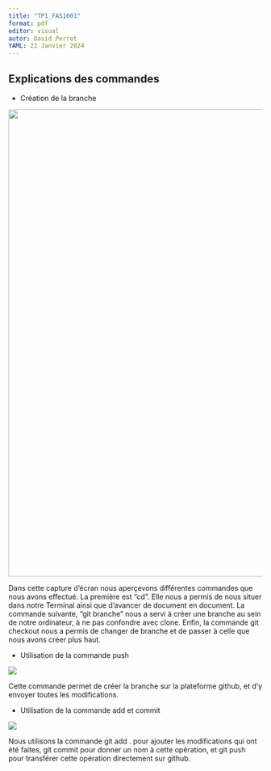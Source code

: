 ```yaml
---
title: "TP1_FAS1001"
format: pdf
editor: visual
autor: David Perret
YAML: 22 Janvier 2024
---
```


## Explications des commandes

-   Création de la branche

![](images/screen git branch.png){width="925"}

Dans cette capture d'écran nous aperçevons différentes commandes que nous avons effectué. La première est "cd". Elle nous a permis de nous situer dans notre Terminal ainsi que d'avancer de document en document. La commande suivante, "git branche" nous a servi à créer une branche au sein de notre ordinateur, à ne pas confondre avec clone. Enfin, la commande git checkout nous a permis de changer de branche et de passer à celle que nous avons créer plus haut.

-   Utilisation de la commande push

![](images/screen git push.png)

Cette commande permet de créer la branche sur la plateforme github, et d'y envoyer toutes les modifications.

-   Utilisation de la commande add et commit

![](images/screen add.png)

Nous utilisons la commande git add . pour ajouter les modifications qui ont été faites, git commit pour donner un nom à cette opération, et git push pour transférer cette opération directement sur github.
